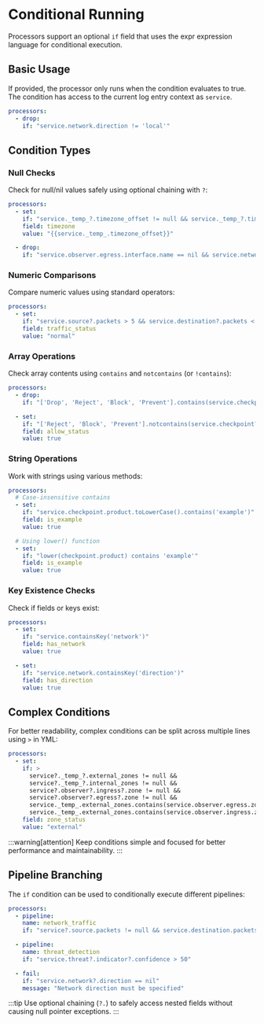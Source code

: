 # Conditional Running

Processors support an optional `if` field that uses the expr expression language for conditional execution.

## Basic Usage

If provided, the processor only runs when the condition evaluates to true. The condition has access to the current log entry context as `service`.

```yaml
processors:
  - drop:
    if: "service.network.direction != 'local'"
```

## Condition Types

### Null Checks

Check for null/nil values safely using optional chaining with `?`:

```yaml
processors:
  - set:
    if: "service._temp_?.timezone_offset != null && service._temp_?.timezone_offset != 'local'"
    field: timezone
    value: "{{service._temp_.timezone_offset}}"

  - drop:
    if: "service.observer.egress.interface.name == nil && service.network.direction == 'outbound'"
```

### Numeric Comparisons

Compare numeric values using standard operators:

```yaml
processors:
  - set:
    if: "service.source?.packets > 5 && service.destination?.packets < 30"
    field: traffic_status
    value: "normal"
```

### Array Operations

Check array contents using `contains` and `notcontains` (or `!contains`):

```yaml
processors:
  - drop:
    if: "['Drop', 'Reject', 'Block', 'Prevent'].contains(service.checkpoint?.rule_action)"

  - set:
    if: "['Reject', 'Block', 'Prevent'].notcontains(service.checkpoint?.rule_action)"
    field: allow_status
    value: true
```

### String Operations

Work with strings using various methods:

```yaml
processors:
  # Case-insensitive contains
  - set:
    if: "service.checkpoint.product.toLowerCase().contains('example')"
    field: is_example
    value: true

  # Using lower() function
  - set:
    if: "lower(checkpoint.product) contains 'example'"
    field: is_example
    value: true
```

### Key Existence Checks

Check if fields or keys exist:

```yaml
processors:
  - set:
    if: "service.containsKey('network')"
    field: has_network
    value: true

  - set:
    if: "service.network.containsKey('direction')"
    field: has_direction
    value: true
```

## Complex Conditions

For better readability, complex conditions can be split across multiple lines using `>` in YML:

```yaml
processors:
  - set:
    if: >
      service?._temp_?.external_zones != null &&
      service?._temp_?.internal_zones != null &&
      service?.observer?.ingress?.zone != null &&
      service?.observer?.egress?.zone != null &&
      service._temp_.external_zones.contains(service.observer.egress.zone) &&
      service._temp_.external_zones.contains(service.observer.ingress.zone)
    field: zone_status
    value: "external"
```

:::warning[attention]
Keep conditions simple and focused for better performance and maintainability.
:::

## Pipeline Branching

The `if` condition can be used to conditionally execute different pipelines:

```yaml
processors:
  - pipeline:
    name: network_traffic
    if: "service?.source.packets != null && service.destination.packets != null"

  - pipeline:
    name: threat_detection
    if: "service.threat?.indicator?.confidence > 50"

  - fail:
    if: "service.network?.direction == nil"
    message: "Network direction must be specified"
```

:::tip
Use optional chaining (`?.`) to safely access nested fields without causing null pointer exceptions.
:::
